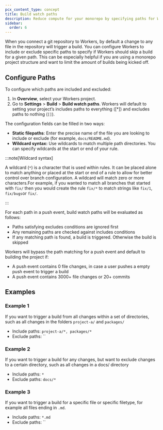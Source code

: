 ```yaml
---
pcx_content_type: concept
title: Build watch paths
description: Reduce compute for your monorepo by specifying paths for Workers Builds to skip
sidebar:
  order: 6
---
```


When you connect a git repository to Workers, by default a change to any file in the repository will trigger a build. You can configure Workers to include or exclude specific paths to specify if Workers should skip a build for a given path. This can be especially helpful if you are using a monorepo project structure and want to limit the amount of builds being kicked off.

## Configure Paths

To configure which paths are included and excluded:

1. In **Overview**, select your Workers project.
2. Go to **Settings** > **Build** > **Build watch paths**. Workers will default to setting your project’s includes paths to everything (\[\*]) and excludes paths to nothing (`[]`).

The configuration fields can be filled in two ways:

- **Static filepaths**: Enter the precise name of the file you are looking to include or exclude (for example, `docs/README.md`).
- **Wildcard syntax:** Use wildcards to match multiple path directories. You can specify wildcards at the start or end of your rule.

:::note[Wildcard syntax]

A wildcard (`*`) is a character that is used within rules. It can be placed alone to match anything or placed at the start or end of a rule to allow for better control over branch configuration. A wildcard will match zero or more characters.For example, if you wanted to match all branches that started with `fix/` then you would create the rule `fix/*` to match strings like `fix/1`, `fix/bugs`or `fix/`.

:::

For each path in a push event, build watch paths will be evaluated as follows:

- Paths satisfying excludes conditions are ignored first
- Any remaining paths are checked against includes conditions
- If any matching path is found, a build is triggered. Otherwise the build is skipped

Workers will bypass the path matching for a push event and default to building the project if:

- A push event contains 0 file changes, in case a user pushes a empty push event to trigger a build
- A push event contains 3000+ file changes or 20+ commits

## Examples

### Example 1

If you want to trigger a build from all changes within a set of directories, such as all changes in the folders `project-a/` and `packages/`

- Include paths: `project-a/*, packages/*`
- Exclude paths: \`\`

### Example 2

If you want to trigger a build for any changes, but want to exclude changes to a certain directory, such as all changes in a docs/ directory

- Include paths: `*`
- Exclude paths: `docs/*`

### Example 3

If you want to trigger a build for a specific file or specific filetype, for example all files ending in `.md`.

- Include paths: `*.md`
- Exclude paths: \`\`
